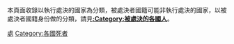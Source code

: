 本頁面收錄以執行處決的國家為分類，被處決者國籍可能非執行處決的國家，以被處決者國籍身份做的分類，請見'''[[:Category:被處決的各國人|:Category:被處決的各國人]]'''。

{{依国家来做的分类}}

[[Category:被處決者|處]]
[[Category:各國死者|Category:各國死者]]